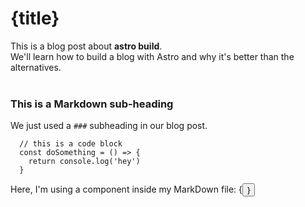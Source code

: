 

<ArticleHead title={title} description={description} date={date}/>

# {title}

<div>
  This is a blog post about <strong>astro build</strong>. <br />
  We'll learn how to build a blog with Astro and why it's better than the alternatives.
</div>

<br />

### This is a Markdown sub-heading

We just used a `###` subheading in our blog post.

```
  // this is a code block
  const doSomething = () => {
    return console.log('hey')
  }
```

<div>Here, I'm using a component inside my MarkDown file: {<Button text={'Click me'} />}</div>
